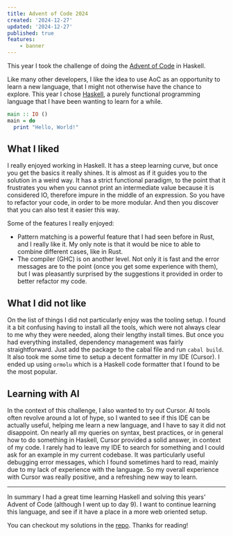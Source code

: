 ```yaml
---
title: Advent of Code 2024
created: '2024-12-27'
updated: '2024-12-27'
published: true
features:
    - banner
---
```


This year I took the challenge of doing the [Advent of Code](https://adventofcode.com/) in Haskell.

Like many other developers, I like the idea to use AoC as an opportunity to learn a new language, that I might not otherwise have the chance to explore. This year I chose [Haskell](https://www.haskell.org/), a purely functional programming language that I have been wanting to learn for a while.

```haskell
main :: IO ()
main = do
  print "Hello, World!"
```

## What I liked

I really enjoyed working in Haskell. It has a steep learning curve, but once you get the basics it really shines. It is almost as if it guides you to the solution in a weird way. It has a strict functional paradigm, to the point that it frustrates you when you cannot print an intermediate value because it is considered IO, therefore impure in the middle of an expression. So you have to refactor your code, in order to be more modular. And then you discover that you can also test it easier this way.

Some of the features I really enjoyed:

- Pattern matching is a powerful feature that I had seen before in Rust, and I really like it. My only note is that it would be nice to able to combine different cases, like in Rust.
- The compiler (GHC) is on another level. Not only it is fast and the error messages are to the point (once you get some experience with them), but I was pleasantly surprised by the suggestions it provided in order to better refactor my code.

## What I did not like

On the list of things I did not particularly enjoy was the tooling setup. I found it a bit confusing having to install all the tools, which were not always clear to me why they were needed, along their lengthy install times. But once you had everything installed, dependency management was fairly straightforward. Just add the package to the cabal file and run `cabal build`. It also took me some time to setup a decent formatter in my IDE (Cursor). I ended up using `ormolu` which is a Haskell code formatter that I found to be the most popular.

## Learning with AI

In the context of this challenge, I also wanted to try out Cursor. AI tools often revolve around a lot of hype, so I wanted to see if this IDE can be actually useful, helping me learn a new language, and I have to say it did not disappoint. On nearly all my queries on syntax, best practices, or in general how to do something in Haskell, Cursor provided a solid answer, in context of my code. I rarely had to leave my IDE to search for something and I could ask for an example in my current codebase. It was particularly useful debugging error messages, which I found sometimes hard to read, mainly due to my lack of experience with the language. So my overall experience with Cursor was really positive, and a refreshing new way to learn.

---

In summary I had a great time learning Haskell and solving this years' Advent of Code (although I went up to day 9). I want to continue learning this language, and see if it have a place in a more web oriented setup.

You can checkout my solutions in the [repo](https://github.com/AlexGavalas/advent-of-code-2024). Thanks for reading!
